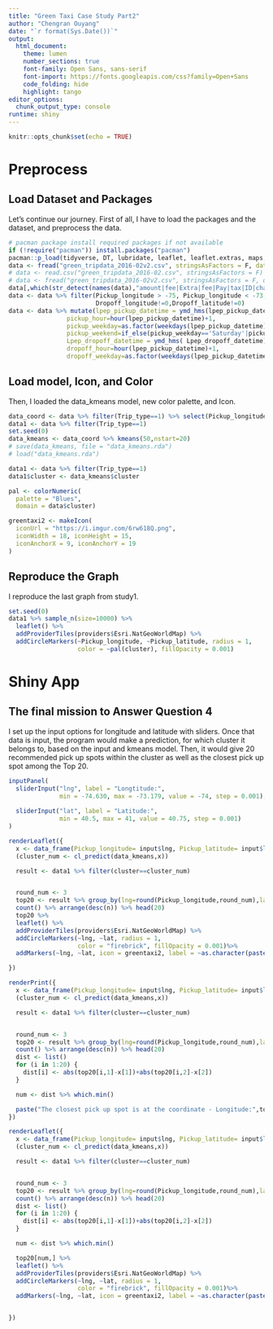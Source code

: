```yaml
---
title: "Green Taxi Case Study Part2"
author: "Chengran Ouyang"
date: "`r format(Sys.Date())`"
output:
  html_document:
    theme: lumen
    number_sections: true
    font-family: Open Sans, sans-serif
    font-import: https://fonts.googleapis.com/css?family=Open+Sans
    code_folding: hide
    highlight: tango
editor_options: 
  chunk_output_type: console
runtime: shiny
---
```


```r
knitr::opts_chunk$set(echo = TRUE)
```



# Preprocess


## Load Dataset and Packages


Let's continue our journey. First of all, I have to load the packages and the dataset, and preprocess the data.



```r
# pacman package install required packages if not available 
if (!require("pacman")) install.packages("pacman") 
pacman::p_load(tidyverse, DT, lubridate, leaflet, leaflet.extras, maps, data.table, ggthemes, rebus, clue)
data <- fread("green_tripdata_2016-02v2.csv", stringsAsFactors = F, data.table = FALSE, na.strings=c("NA","NaN","?", ""))
# data <- read.csv("green_tripdata_2016-02.csv", stringsAsFactors = F)
# data <- fread("green_tripdata_2016-02v2.csv", stringsAsFactors = F, data.table = FALSE, na.strings=c("NA","NaN","?", ""))
data[,which(str_detect(names(data),"amount|fee|Extra|fee|Pay|tax|ID|charge"))] <- NULL
data <- data %>% filter(Pickup_longitude > -75, Pickup_longitude < -73, Pickup_latitude > 40.4, Pickup_latitude <41,
                        Dropoff_longitude!=0,Dropoff_latitude!=0)
data <- data %>% mutate(lpep_pickup_datetime = ymd_hms(lpep_pickup_datetime),
                pickup_hour=hour(lpep_pickup_datetime)+1,
                pickup_weekday=as.factor(weekdays(lpep_pickup_datetime)),
                pickup_weekend=if_else(pickup_weekday=='Saturday'|pickup_weekday=='Sunday','Weekend','Weekday'),
                Lpep_dropoff_datetime = ymd_hms( Lpep_dropoff_datetime),
                dropoff_hour=hour(lpep_pickup_datetime)+1,
                dropoff_weekday=as.factor(weekdays(lpep_pickup_datetime)))


```


## Load model, Icon, and Color


Then, I loaded the data_kmeans model, new color palette, and Icon.


```r
data_coord <- data %>% filter(Trip_type==1) %>% select(Pickup_longitude, Pickup_latitude)
data1 <- data %>% filter(Trip_type==1)
set.seed(0)
data_kmeans <- data_coord %>% kmeans(50,nstart=20)
# save(data_kmeans, file = "data_kmeans.rda")
# load("data_kmeans.rda")

data1 <- data %>% filter(Trip_type==1)
data1$cluster <- data_kmeans$cluster

pal <- colorNumeric(
  palette = "Blues",
  domain = data$cluster)

greentaxi2 <- makeIcon(
  iconUrl = "https://i.imgur.com/6rw618Q.png",
  iconWidth = 18, iconHeight = 15,
  iconAnchorX = 9, iconAnchorY = 19
)

```


## Reproduce the Graph


I reproduce the last graph from study1.


```r
set.seed(0)
data1 %>% sample_n(size=10000) %>% 
  leaflet() %>% 
  addProviderTiles(providers$Esri.NatGeoWorldMap) %>%
  addCircleMarkers(~Pickup_longitude, ~Pickup_latitude, radius = 1,
                   color = ~pal(cluster), fillOpacity = 0.001)
```


# Shiny App


## The final mission to Answer Question 4

I set up the input options for longitude and latitude with sliders. Once that data is input, the program would make a prediction, for which cluster it belongs to, based on the input and kmeans model. Then, it would give 20 recommended pick up spots within the cluster as well as the closest pick up spot among the Top 20.

```r
inputPanel(
  sliderInput("lng", label = "Longtitude:",
              min = -74.630, max = -73.179, value = -74, step = 0.001),
  
  sliderInput("lat", label = "Latitude:",
              min = 40.5, max = 41, value = 40.75, step = 0.001)
)

renderLeaflet({
  x <- data_frame(Pickup_longitude= input$lng, Pickup_latitude= input$lat)
  (cluster_num <- cl_predict(data_kmeans,x))

  result <- data1 %>% filter(cluster==cluster_num)


  round_num <- 3
  top20 <- result %>% group_by(lng=round(Pickup_longitude,round_num),lat=round(Pickup_latitude,round_num)) %>% 
  count() %>% arrange(desc(n)) %>% head(20)
  top20 %>% 
  leaflet() %>% 
  addProviderTiles(providers$Esri.NatGeoWorldMap) %>%
  addCircleMarkers(~lng, ~lat, radius = 1,
                   color = "firebrick", fillOpacity = 0.001)%>%
  addMarkers(~lng, ~lat, icon = greentaxi2, label = ~as.character(paste("Number of Pick ups:",top20$n)))

})

renderPrint({
  x <- data_frame(Pickup_longitude= input$lng, Pickup_latitude= input$lat)
  (cluster_num <- cl_predict(data_kmeans,x))

  result <- data1 %>% filter(cluster==cluster_num)


  round_num <- 3
  top20 <- result %>% group_by(lng=round(Pickup_longitude,round_num),lat=round(Pickup_latitude,round_num)) %>% 
  count() %>% arrange(desc(n)) %>% head(20)
  dist <- list()
  for (i in 1:20) {
    dist[i] <- abs(top20[i,1]-x[1])+abs(top20[i,2]-x[2])
  }

  num <- dist %>% which.min()

  paste("The closest pick up spot is at the coordinate - Longitude:",top20[num,1]," Latitude: ",top20[num,2])
})

renderLeaflet({
  x <- data_frame(Pickup_longitude= input$lng, Pickup_latitude= input$lat)
  (cluster_num <- cl_predict(data_kmeans,x))

  result <- data1 %>% filter(cluster==cluster_num)


  round_num <- 3
  top20 <- result %>% group_by(lng=round(Pickup_longitude,round_num),lat=round(Pickup_latitude,round_num)) %>% 
  count() %>% arrange(desc(n)) %>% head(20)
  dist <- list()
  for (i in 1:20) {
    dist[i] <- abs(top20[i,1]-x[1])+abs(top20[i,2]-x[2])
  }

  num <- dist %>% which.min()

  top20[num,] %>% 
  leaflet() %>% 
  addProviderTiles(providers$Esri.NatGeoWorldMap) %>%
  addCircleMarkers(~lng, ~lat, radius = 1,
                   color = "firebrick", fillOpacity = 0.001)%>%
  addMarkers(~lng, ~lat, icon = greentaxi2, label = ~as.character(paste("Number of Pick ups:",top20$n)))


})
```





